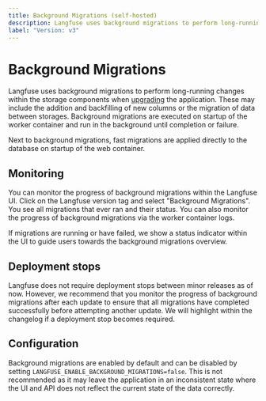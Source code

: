 ```yaml
---
title: Background Migrations (self-hosted)
description: Langfuse uses background migrations to perform long-running changes within the storage components when upgrading the application.
label: "Version: v3"
---
```


# Background Migrations

Langfuse uses background migrations to perform long-running changes within the storage components when [upgrading](/self-hosting/upgrade) the application.
These may include the addition and backfilling of new columns or the migration of data between storages.
Background migrations are executed on startup of the worker container and run in the background until completion or failure.

Next to background migrations, fast migrations are applied directly to the database on startup of the web container.

## Monitoring

You can monitor the progress of background migrations within the Langfuse UI.
Click on the Langfuse version tag and select "Background Migrations".
You see all migrations that ever ran and their status.
You can also monitor the progress of background migrations via the worker container logs.

If migrations are running or have failed, we show a status indicator within the UI to guide users towards the background migrations overview.

## Deployment stops

Langfuse does not require deployment stops between minor releases as of now.
However, we recommend that you monitor the progress of background migrations after each update to ensure that all migrations have completed successfully before attempting another update.
We will highlight within the changelog if a deployment stop becomes required.

## Configuration

Background migrations are enabled by default and can be disabled by setting `LANGFUSE_ENABLE_BACKGROUND_MIGRATIONS=false`. This is not recommended as it may leave the application in an inconsistent state where the UI and API does not reflect the current state of the data correctly.
